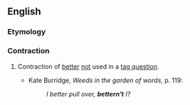 ==English==

===Etymology===
{{suffix|better|n't}}

===Contraction===
{{en-cont}}

# {{context|nonstandard}} Contraction of [[better]] [[not]] used in a [[tag question]].
#* Kate Burridge, ''Weeds in the garden of words'', p. 119:
#*: ''I better pull over, '''bettern't''' I?''
